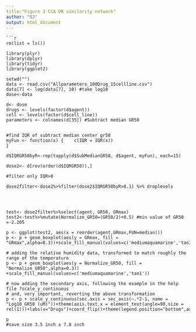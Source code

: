 ---
title:"Figure 3 CCA DR similarity network"
author: "SJ"
output: html_document
---

```
```{r Prepare data for plot heatmap}
rm(list = ls())

library(plyr)
library(dplyr)
library(tidyr)
library(ggplot2)

setwd("")
data <- read.csv("Allparameters_100Drug_15cellline.csv")
data[7] <- log(data[7], 10) #take log10
dose<-data

d<- dose
drugs <- levels(factor(d$agent))
cell <- levels(factor(d$cell_line))
parameters <- colnames(d[35]) #Subtract median GR50    


#find IQR of subtract median center gr50
myFun <- function(x) {    c(IQR = IQR(x))
}

d$IQRGR50byR<-rep(tapply(d$SubMedianGR50, d$agent, myFun), each=15)

dose2<- d[rev(order(d$IQRGR50)),]

#filter only IQR>0

dose2filter<-dose2%>%filter(dose2$IQRGR50byR>0.1) %>% droplevels




test<- dose2filter%>%select(agent, GR50, GRmax)
test2<-test%>%mutate(Normalize_GR50=(GR50/2)+0.5) #min value of GR50  =-2.205

p <- ggplot(test2, aes(x = reorder(agent,GRmax,FUN=median)))
p <- p + geom_boxplot(aes(y = GRmax, fill = "GRmax",alpha=0.3))+scale_fill_manual(values=c('mediumaquamarine','tan1'))

# adding the relative humidity data, transformed to match roughly the range of the temperature
p <- p + geom_boxplot(aes(y = Normalize_GR50, fill = "Normalize_GR50",alpha=0.3)) +scale_fill_manual(values=c('mediumaquamarine','tan1'))

# now adding the secondary axis, following the example in the help file ?scale_y_continuous
# and, very important, reverting the above transformation
p <- p + scale_y_continuous(sec.axis = sec_axis(~.*2-1, name = "Log10_GR50 (uM)"))+theme(axis.text.x = element_text(angle=90,size = rel(1)))+labs(x="Drugs")+coord_flip()+theme(legend.position="bottom",axis.text.y=element_text(size=8))

p
#save size 3.5 inch x 7.8 inch



```


